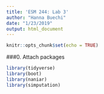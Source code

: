```yaml
---
title: 'ESM 244: Lab 3'
author: "Hanna Buechi"
date: "1/23/2019"
output: html_document
---
```


```r
knitr::opts_chunk$set(echo = TRUE)
```
###0. Attach packages

```r

library(tidyverse)
library(boot)
library(naniar)
library(simputation)

```

